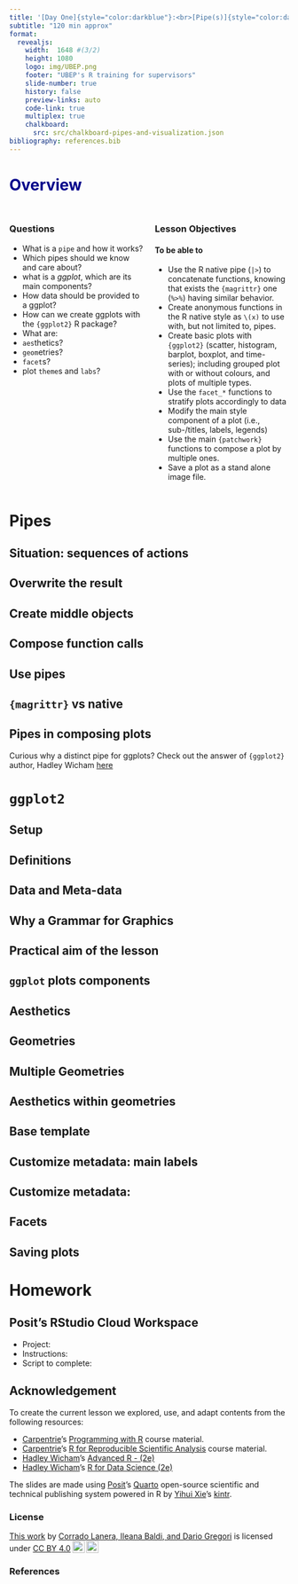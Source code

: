 ```yaml
---
title: '[Day One]{style="color:darkblue"}:<br>[Pipe(s)]{style="color:darkorange;"}<br>and<br>[Visualization]{style="color:darkorange;"}'
subtitle: "120 min approx"
format:
  revealjs:
    width:  1648 #(3/2)
    height: 1080
    logo: img/UBEP.png
    footer: "UBEP's R training for supervisors"
    slide-number: true
    history: false
    preview-links: auto
    code-link: true
    multiplex: true
    chalkboard: 
      src: src/chalkboard-pipes-and-visualization.json
bibliography: references.bib
---
```


# Overview {style="color:darkblue;"}

## 

::: columns
::: {.column width="50%"}
### Questions

-   What is a `pipe` and how it works?
-   Which pipes should we know and care about?
-   what is a _ggplot_, which are its main components?
-   How data should be provided to a ggplot?
-   How can we create ggplots with the `{ggplot2}` R package?
-   What are:
  - `aes`thetics?
  - `geom`etries?
  - `facet`s?
  -  plot `theme`s and `labs`?
:::

::: {.column width="50%"}
### Lesson Objectives

#### To be able to

-   Use the R native pipe (`|>`) to concatenate functions, knowing that exists the `{magrittr}` one (`%>%`) having similar behavior.
-   Create anonymous functions in the R native style as `\(x)` to use with, but not limited to, pipes.
-   Create basic plots with `{ggplot2}` (scatter, histogram, barplot, boxplot, and time-series); including grouped plot with or without colours, and plots of multiple types.
-   Use the `facet_*` functions to stratify plots accordingly to data
-   Modify the main style component of a plot (i.e., sub-/titles, labels, legends)
-   Use the main `{patchwork}` functions to compose a plot by multiple ones.
-   Save a plot as a stand alone image file.
:::
:::


# Pipes

## Situation: sequences of actions

## Overwrite the result

## Create middle objects

## Compose function calls

## Use pipes

## `{magrittr}` vs native

## Pipes in composing plots

Curious why a distinct pipe for ggplots?
Check out the answer of `{ggplot2}` author, Hadley Wicham [here](https://community.rstudio.com/t/why-cant-ggplot2-use/4372/7)


# `ggplot2`

## Setup

## Definitions

## Data and Meta-data

## Why a Grammar for Graphics

## Practical aim of the lesson

## `ggplot` plots components

## Aesthetics

## Geometries

## Multiple Geometries

## Aesthetics within geometries

## Base template

## Customize metadata: main labels

## Customize metadata: 

## Facets

## Saving plots











# Homework

## Posit's RStudio Cloud Workspace

-   Project:
-   Instructions:
-   Script to complete:


## Acknowledgement

To create the current lesson we explored, use, and adapt contents from the following resources:

-   [Carpentrie](https://carpentries.org/)'s [Programming with R](https://swcarpentry.github.io/r-novice-inflammation/) course material.
-   [Carpentrie](https://carpentries.org/)'s [R for Reproducible Scientific Analysis](https://swcarpentry.github.io/r-novice-gapminder/) course material.
-   [Hadley Wicham](https://hadley.nz/)'s [Advanced R - (2e)](https://adv-r.hadley.nz)
-   [Hadley Wicham](https://hadley.nz/)'s [R for Data Science (2e)](https://r4ds.hadley.nz/)

The slides are made using [Posit](https://posit.co/)'s [Quarto](https://quarto.org/) open-source scientific and technical publishing system powered in R by [Yihui Xie](https://yihui.org/)'s [kintr](https://yihui.org/knitr/).

### License

```{=html}
 <p xmlns:cc="http://creativecommons.org/ns#" ><a rel="cc:attributionURL" href="https://github.com/UBESP-DCTV/2023-ecdc-rws">This work</a> by <a rel="cc:attributionURL dct:creator" property="cc:attributionName" href="https://github.com/CorradoLanera">Corrado Lanera, Ileana Baldi, and Dario Gregori</a> is licensed under <a href="http://creativecommons.org/licenses/by/4.0/?ref=chooser-v1" target="_blank" rel="license noopener noreferrer" style="display:inline-block;">CC BY 4.0<img style="height:22px!important;margin-left:3px;vertical-align:text-bottom;" src="https://mirrors.creativecommons.org/presskit/icons/cc.svg?ref=chooser-v1"><img style="height:22px!important;margin-left:3px;vertical-align:text-bottom;" src="https://mirrors.creativecommons.org/presskit/icons/by.svg?ref=chooser-v1"></a></p> 
```
### References
